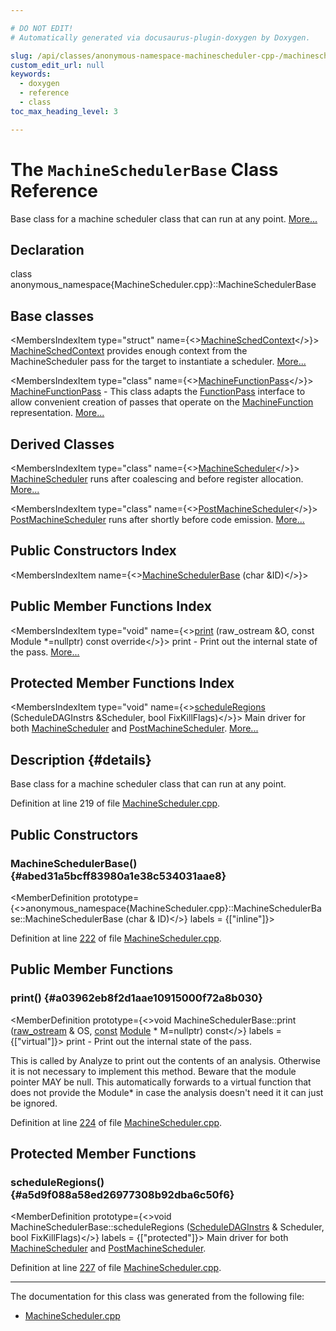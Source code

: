 ```yaml
---

# DO NOT EDIT!
# Automatically generated via docusaurus-plugin-doxygen by Doxygen.

slug: /api/classes/anonymous-namespace-machinescheduler-cpp-/machineschedulerbase
custom_edit_url: null
keywords:
  - doxygen
  - reference
  - class
toc_max_heading_level: 3

---
```





# The `MachineSchedulerBase` Class Reference

<DoxygenPage pluginConfig={pluginConfig}>

Base class for a machine scheduler class that can run at any point. <a href="#details">More...</a>

## Declaration

<CodeBlock>class anonymous_namespace{MachineScheduler.cpp}::MachineSchedulerBase</CodeBlock>

## Base classes

<MembersIndex>

<MembersIndexItem
  type="struct"
  name={<><a href="/docs/api/structs/llvm/machineschedcontext">MachineSchedContext</a></>}>
<a href="/docs/api/structs/llvm/machineschedcontext">MachineSchedContext</a> provides enough context from the MachineScheduler pass for the target to instantiate a scheduler. <a href="/docs/api/structs/llvm/machineschedcontext/#details">More...</a>
</MembersIndexItem>

<MembersIndexItem
  type="class"
  name={<><a href="/docs/api/classes/llvm/machinefunctionpass">MachineFunctionPass</a></>}>
<a href="/docs/api/classes/llvm/machinefunctionpass">MachineFunctionPass</a> - This class adapts the <a href="/docs/api/classes/llvm/functionpass">FunctionPass</a> interface to allow convenient creation of passes that operate on the <a href="/docs/api/classes/llvm/machinefunction">MachineFunction</a> representation. <a href="/docs/api/classes/llvm/machinefunctionpass/#details">More...</a>
</MembersIndexItem>

</MembersIndex>

## Derived Classes

<MembersIndex>

<MembersIndexItem
  type="class"
  name={<><a href="/docs/api/classes/anonymous-namespace-machinescheduler-cpp-/machinescheduler">MachineScheduler</a></>}>
<a href="/docs/api/classes/anonymous-namespace-machinescheduler-cpp-/machinescheduler">MachineScheduler</a> runs after coalescing and before register allocation. <a href="/docs/api/classes/anonymous-namespace-machinescheduler-cpp-/machinescheduler/#details">More...</a>
</MembersIndexItem>

<MembersIndexItem
  type="class"
  name={<><a href="/docs/api/classes/anonymous-namespace-machinescheduler-cpp-/postmachinescheduler">PostMachineScheduler</a></>}>
<a href="/docs/api/classes/anonymous-namespace-machinescheduler-cpp-/postmachinescheduler">PostMachineScheduler</a> runs after shortly before code emission. <a href="/docs/api/classes/anonymous-namespace-machinescheduler-cpp-/postmachinescheduler/#details">More...</a>
</MembersIndexItem>

</MembersIndex>

## Public Constructors Index

<MembersIndex>

<MembersIndexItem
  name={<><a href="#abed31a5bcff83980a1e38c534031aae8">MachineSchedulerBase</a> (char &amp;ID)</>}>
</MembersIndexItem>

</MembersIndex>

## Public Member Functions Index

<MembersIndex>

<MembersIndexItem
  type="void"
  name={<><a href="#a03962eb8f2d1aae10915000f72a8b030">print</a> (raw&#95;ostream &amp;O, const Module &#42;=nullptr) const override</>}>
print - Print out the internal state of the pass. <a href="#a03962eb8f2d1aae10915000f72a8b030">More...</a>
</MembersIndexItem>

</MembersIndex>

## Protected Member Functions Index

<MembersIndex>

<MembersIndexItem
  type="void"
  name={<><a href="#a5d9f088a58ed26977308b92dba6c50f6">scheduleRegions</a> (ScheduleDAGInstrs &amp;Scheduler, bool FixKillFlags)</>}>
Main driver for both <a href="/docs/api/classes/anonymous-namespace-machinescheduler-cpp-/machinescheduler">MachineScheduler</a> and <a href="/docs/api/classes/anonymous-namespace-machinescheduler-cpp-/postmachinescheduler">PostMachineScheduler</a>. <a href="#a5d9f088a58ed26977308b92dba6c50f6">More...</a>
</MembersIndexItem>

</MembersIndex>

## Description {#details}

Base class for a machine scheduler class that can run at any point.

Definition at line 219 of file <a href="/docs/api/files/lib/lib/codegen/machinescheduler-cpp">MachineScheduler.cpp</a>.

<SectionDefinition>

## Public Constructors

### MachineSchedulerBase() {#abed31a5bcff83980a1e38c534031aae8}

<MemberDefinition
  prototype={<>anonymous&#95;namespace&#123;MachineScheduler.cpp&#125;::MachineSchedulerBase::MachineSchedulerBase (char &amp; ID)</>}
  labels = {["inline"]}>

Definition at line <a href="/docs/api/files/lib/lib/codegen/machinescheduler-cpp/#l00222">222</a> of file <a href="/docs/api/files/lib/lib/codegen/machinescheduler-cpp">MachineScheduler.cpp</a>.
</MemberDefinition>

</SectionDefinition>

<SectionDefinition>

## Public Member Functions

### print() {#a03962eb8f2d1aae10915000f72a8b030}

<MemberDefinition
  prototype={<>void MachineSchedulerBase::print (<a href="/docs/api/classes/llvm/raw-ostream">raw&#95;ostream</a> &amp; OS, <a href="/docs/api/files/lib/lib/target/lib/target/aarch64/aarch64promoteconstant-cpp/#a90f8350fecae261c25be85d38b451bff">const</a> <a href="/docs/api/classes/llvm/module">Module</a> &#42; M=nullptr) const</>}
  labels = {["virtual"]}>
print - Print out the internal state of the pass.

This is called by Analyze to print out the contents of an analysis. Otherwise it is not necessary to implement this method. Beware that the module pointer MAY be null. This automatically forwards to a virtual function that does not provide the Module&#42; in case the analysis doesn&#39;t need it it can just be ignored.

Definition at line <a href="/docs/api/files/lib/lib/codegen/machinescheduler-cpp/#l00224">224</a> of file <a href="/docs/api/files/lib/lib/codegen/machinescheduler-cpp">MachineScheduler.cpp</a>.
</MemberDefinition>

</SectionDefinition>

<SectionDefinition>

## Protected Member Functions

### scheduleRegions() {#a5d9f088a58ed26977308b92dba6c50f6}

<MemberDefinition
  prototype={<>void MachineSchedulerBase::scheduleRegions (<a href="/docs/api/classes/llvm/scheduledaginstrs">ScheduleDAGInstrs</a> &amp; Scheduler, bool FixKillFlags)</>}
  labels = {["protected"]}>
Main driver for both <a href="/docs/api/classes/anonymous-namespace-machinescheduler-cpp-/machinescheduler">MachineScheduler</a> and <a href="/docs/api/classes/anonymous-namespace-machinescheduler-cpp-/postmachinescheduler">PostMachineScheduler</a>.

Definition at line <a href="/docs/api/files/lib/lib/codegen/machinescheduler-cpp/#l00227">227</a> of file <a href="/docs/api/files/lib/lib/codegen/machinescheduler-cpp">MachineScheduler.cpp</a>.
</MemberDefinition>

</SectionDefinition>

<hr/>

The documentation for this class was generated from the following file:

<ul>
<li><a href="/docs/api/files/lib/lib/codegen/machinescheduler-cpp">MachineScheduler.cpp</a></li>
</ul>

</DoxygenPage>

